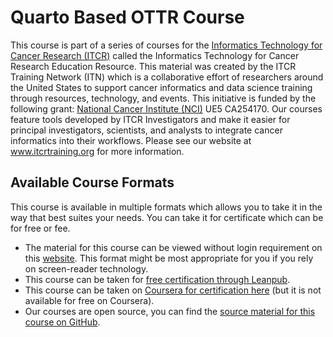 # Quarto Based OTTR Course {.unnumbered}

This course is part of a series of courses for the [Informatics Technology for Cancer Research (ITCR)](https://itcr.cancer.gov/) called the Informatics Technology for Cancer Research Education Resource. This material was created by the ITCR Training Network (ITN)  which is a collaborative effort of researchers around the United States to support cancer informatics and data science training through resources, technology, and events. This initiative is funded by the following grant:  [National Cancer Institute (NCI)](https://www.cancer.gov/)  UE5 CA254170. Our courses feature tools developed by ITCR Investigators and make it easier for principal investigators, scientists, and analysts to integrate cancer informatics into their workflows. Please see our website at [www.itcrtraining.org](www.itcrtraining.org) for more information.


## Available Course Formats

This course is available in multiple formats which allows you to take it in the way that best suites your needs. You can take it for certificate which can be for free or fee.

- The material for this course can be viewed without login requirement on this [website](https://www.ottrproject.org/). This format might be most appropriate for you if you rely on screen-reader technology.
- This course can be taken for [free certification through Leanpub](https://leanpub.com/).
- This course can be taken on [Coursera for certification here](https://www.coursera.org/) (but it is not available for free on Coursera).
- Our courses are open source, you can find the [source material for this course on GitHub](https://github.com/fhdsl/OTTR_Quarto).

